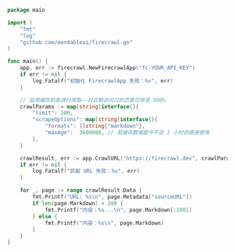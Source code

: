 ```go Go 语言
package main

import (
    "fmt"
    "log"
    "github.com/mendableai/firecrawl-go"
)

func main() {
    app, err := firecrawl.NewFirecrawlApp("fc-YOUR_API_KEY")
    if err != nil {
        log.Fatalf("初始化 FirecrawlApp 失败：%v", err)
    }

    // 启用缓存抓取进行爬取——对近期访问过的页面可快至 500%
    crawlParams := map[string]interface{}{
        "limit": 100,
        "scrapeOptions": map[string]interface{}{
            "formats": []string{"markdown"},
            "maxAge":  3600000, // 若缓存数据距今不足 1 小时则直接使用
        },
    }

    crawlResult, err := app.CrawlURL("https://firecrawl.dev", crawlParams)
    if err != nil {
        log.Fatalf("抓取 URL 失败：%v", err)
    }

    for _, page := range crawlResult.Data {
        fmt.Printf("URL: %s\n", page.Metadata["sourceURL"])
        if len(page.Markdown) > 200 {
            fmt.Printf("内容：%s...\n", page.Markdown[:200])
        } else {
            fmt.Printf("内容：%s\n", page.Markdown)
        }
    }
}
```
